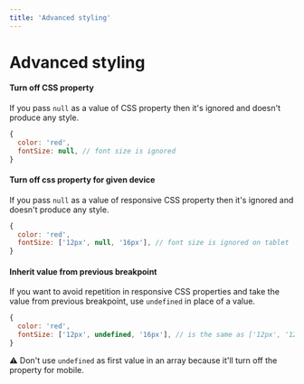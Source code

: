 ```yaml
---
title: 'Advanced styling'
---
```


# Advanced styling

#### Turn off CSS property

If you pass `null` as a value of CSS property then it's ignored and doesn't produce any style.

```js transpile=false
{
  color: 'red',
  fontSize: null, // font size is ignored
}
```

#### Turn off css property for given device

If you pass `null` as a value of responsive CSS property then it's ignored and doesn't produce any style.

```js transpile=false
{
  color: 'red',
  fontSize: ['12px', null, '16px'], // font size is ignored on tablet
}
```

#### Inherit value from previous breakpoint

If you want to avoid repetition in responsive CSS properties and take the value from previous breakpoint, use `undefined` in place of a value.

```js transpile=false
{
  color: 'red',
  fontSize: ['12px', undefined, '16px'], // is the same as ['12px', '12px', '16px']
}
```

⚠️ Don't use `undefined` as first value in an array because it'll turn off the property for mobile.
